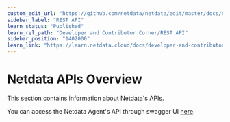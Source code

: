 ```yaml
---
custom_edit_url: "https://github.com/netdata/netdata/edit/master/docs/category-overview-pages/netdata-apis.md"
sidebar_label: "REST API"
learn_status: "Published"
learn_rel_path: "Developer and Contributor Corner/REST API"
sidebar_position: "1402000"
learn_link: "https://learn.netdata.cloud/docs/developer-and-contributor-corner/rest-api/rest-api"
---
```


# Netdata APIs Overview

This section contains information about Netdata's APIs.

You can access the Netdata Agent's API through swagger UI [here](/api).
